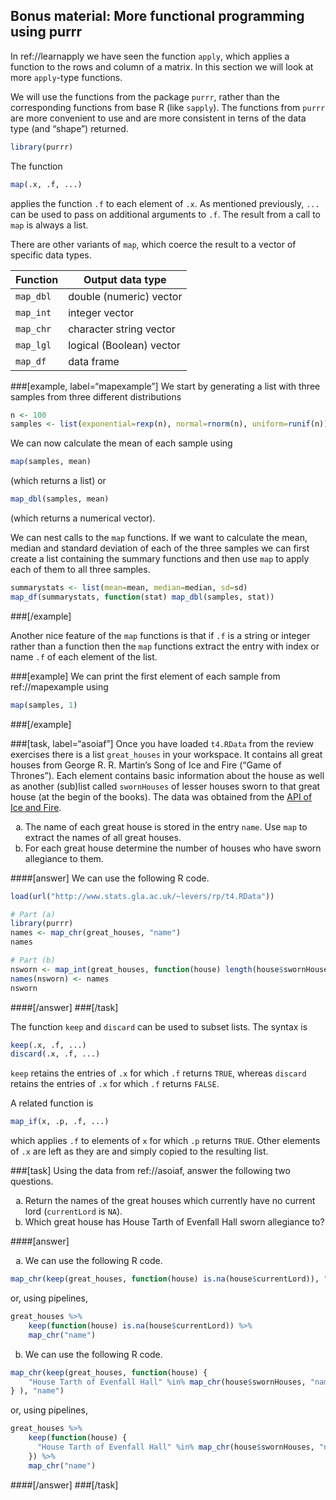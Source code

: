## Bonus material: More functional programming using purrr


In ref://learnapply we have seen the function `apply`, which applies a function to the rows and column of a matrix. In this section we will look at more `apply`-type functions.

We will use the functions from the package `purrr`, rather than the corresponding functions from base R (like `sapply`). The functions from `purrr` are more convenient to use and are more consistent in terns of the data type (and "shape") returned.

```r
library(purrr)
```

The function 
```r
map(.x, .f, ...)
```
applies the function `.f` to each element of `.x`. As mentioned previously, `...` can be used to pass on additional arguments to `.f`. The result from a call to `map` is always a list.

There are other variants of `map`, which coerce the result to a vector of specific data types.

| Function | Output data type  |
|----------|-------------------|
|`map_dbl` | double (numeric) vector|
|`map_int` | integer vector|
|`map_chr` | character string vector|
|`map_lgl` | logical (Boolean) vector|
|`map_df` | data frame|

###[example, label="mapexample"]
We start by generating a list with three samples from three different distributions
```r
n <- 100
samples <- list(exponential=rexp(n), normal=rnorm(n), uniform=runif(n))
```
We can now calculate the mean of each sample using
```r
map(samples, mean)
```
(which returns a list) or
```r
map_dbl(samples, mean)
```
(which returns a numerical vector).

We can nest calls to the `map` functions. If we want to calculate the mean, median and standard deviation of each of the three samples we can first create a list containing the summary functions and then use `map` to apply each of them to all three samples.
```r
summarystats <- list(mean=mean, median=median, sd=sd)
map_df(summarystats, function(stat) map_dbl(samples, stat)) 
```
###[/example]

Another nice feature of the `map` functions is that if `.f` is a string or integer rather than a function then the `map` functions extract the entry with index or name `.f` of each element of the list.

###[example]
We can print the first element of each sample from ref://mapexample using
```r
map(samples, 1)
```
###[/example]

###[task, label="asoiaf"]
Once you have loaded `t4.RData` from the review exercises there is a list `great_houses` in your workspace. It contains all great houses from George R. R. Martin's Song of Ice and Fire ("Game of Thrones"). Each element contains basic information about the house as well as another (sub)list called `swornHouses` of lesser houses sworn to that  great house (at the begin of the books).  The data was obtained from the [API of Ice and Fire](https://anapioficeandfire.com/).

(a) The name of each great house is stored in the entry `name`. Use `map` to extract the names of all great houses.   
(b) For each great house determine the number of houses who have sworn allegiance to them.

####[answer]
We can use the following R code.
```r
load(url("http://www.stats.gla.ac.uk/~levers/rp/t4.RData"))
```
```r
# Part (a)
library(purrr)
names <- map_chr(great_houses, "name")
names

# Part (b)
nsworn <- map_int(great_houses, function(house) length(house$swornHouses))
names(nsworn) <- names
nsworn
```
####[/answer]
###[/task]

The function `keep` and `discard` can be used to subset lists. The syntax is
```r
keep(.x, .f, ...)
discard(.x, .f, ...)
```
`keep` retains the entries of `.x` for which `.f` returns `TRUE`, whereas `discard` retains the entries of `.x` for which `.f` returns `FALSE`.

A related function is 
```r
map_if(x, .p, .f, ...)
``` 
which applies `.f` to elements of `x` for which `.p` returns `TRUE`. Other elements of `.x` are left as they are and simply copied to the resulting list.

###[task]
Using the data from ref://asoiaf, answer the following two questions.

(a)  Return the names of the great houses which currently have no current lord (`currentLord` is `NA`).
(b) Which great house has House Tarth of Evenfall Hall sworn allegiance to?

####[answer]

(a) We can use the following R code.
```r
map_chr(keep(great_houses, function(house) is.na(house$currentLord)), "name")
```
or, using pipelines,
```r
great_houses %>%
    keep(function(house) is.na(house$currentLord)) %>%
    map_chr("name")
```
(b) We can use the following R code.
```r
map_chr(keep(great_houses, function(house) {
    "House Tarth of Evenfall Hall" %in% map_chr(house$swornHouses, "name")
} ), "name")
```
or, using pipelines,
```r
great_houses %>%
    keep(function(house) {
      "House Tarth of Evenfall Hall" %in% map_chr(house$swornHouses, "name")
    }) %>%
    map_chr("name")
```

####[/answer]
###[/task]  
